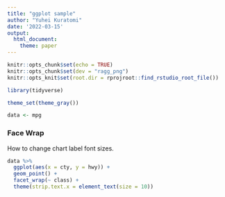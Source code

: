 ```yaml
---
title: "ggplot sample"
author: "Yuhei Kuratomi"
date: '2022-03-15'
output:
  html_document:
    theme: paper
---
```



```r
knitr::opts_chunk$set(echo = TRUE)
knitr::opts_chunk$set(dev = "ragg_png")
knitr::opts_knit$set(root.dir = rprojroot::find_rstudio_root_file())

library(tidyverse)

theme_set(theme_gray())
```

```r
data <- mpg
```

### Face Wrap

How to change chart label font sizes.

```r
data %>% 
  ggplot(aes(x = cty, y = hwy)) +
  geom_point() +
  facet_wrap(~ class) +
  theme(strip.text.x = element_text(size = 10))
```


